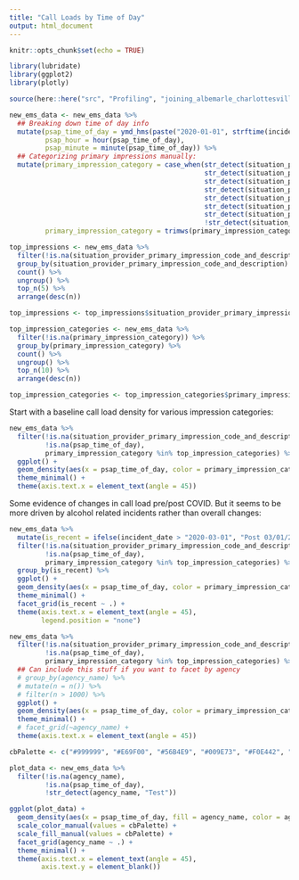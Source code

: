 ```yaml
---
title: "Call Loads by Time of Day"
output: html_document
---
```


```r
knitr::opts_chunk$set(echo = TRUE)

library(lubridate)
library(ggplot2)
library(plotly)

source(here::here("src", "Profiling", "joining_albemarle_charlottesville.R"))
```

```r
new_ems_data <- new_ems_data %>%
  ## Breaking down time of day info
  mutate(psap_time_of_day = ymd_hms(paste("2020-01-01", strftime(incident_psap_call_date_time, format="%H:%M:%S"), sep = " ")),
         psap_hour = hour(psap_time_of_day),
         psap_minute = minute(psap_time_of_day)) %>%
  ## Categorizing primary impressions manually:
  mutate(primary_impression_category = case_when(str_detect(situation_provider_primary_impression_code_and_description, "lcohol") ~ "Abuse of Alcohol",
                                                 str_detect(situation_provider_primary_impression_code_and_description, "Abuse") ~ "Abuse of Substance",
                                                 str_detect(situation_provider_primary_impression_code_and_description, "Allergic") ~ "Allergic Reaction",
                                                 str_detect(situation_provider_primary_impression_code_and_description, "OB") ~ "OB",
                                                 str_detect(situation_provider_primary_impression_code_and_description, "Endocrine") ~ "Endocrine",
                                                 str_detect(situation_provider_primary_impression_code_and_description, "GI") ~ "GI/GU",
                                                 str_detect(situation_provider_primary_impression_code_and_description, " - ") ~ str_extract(situation_provider_primary_impression_code_and_description, "[^-]+"), 
                                                 !str_detect(situation_provider_primary_impression_code_and_description, " - ") ~ str_extract(situation_provider_primary_impression_code_and_description, "[^\\(]+")),
         primary_impression_category = trimws(primary_impression_category))
```

```r
top_impressions <- new_ems_data %>% 
  filter(!is.na(situation_provider_primary_impression_code_and_description)) %>%
  group_by(situation_provider_primary_impression_code_and_description) %>% 
  count() %>% 
  ungroup() %>%
  top_n(5) %>%
  arrange(desc(n))

top_impressions <- top_impressions$situation_provider_primary_impression_code_and_description

top_impression_categories <- new_ems_data %>% 
  filter(!is.na(primary_impression_category)) %>%
  group_by(primary_impression_category) %>% 
  count() %>% 
  ungroup() %>%
  top_n(10) %>%
  arrange(desc(n))

top_impression_categories <- top_impression_categories$primary_impression_category
```

Start with a baseline call load density for various impression categories:

``` r
new_ems_data %>%
  filter(!is.na(situation_provider_primary_impression_code_and_description), 
         !is.na(psap_time_of_day), 
         primary_impression_category %in% top_impression_categories) %>%
  ggplot() +
  geom_density(aes(x = psap_time_of_day, color = primary_impression_category), alpha = 0.3) +
  theme_minimal() +
  theme(axis.text.x = element_text(angle = 45))
```

Some evidence of changes in call load pre/post COVID. But it seems to be more driven by alcohol related incidents rather than overall changes:

```r
new_ems_data %>% 
  mutate(is_recent = ifelse(incident_date > "2020-03-01", "Post 03/01/2020", "Pre 03/01/2020")) %>%
  filter(!is.na(situation_provider_primary_impression_code_and_description), 
         !is.na(psap_time_of_day), 
         primary_impression_category %in% top_impression_categories) %>%
  group_by(is_recent) %>%
  ggplot() +
  geom_density(aes(x = psap_time_of_day, color = primary_impression_category), alpha = 0.3) +
  theme_minimal() +
  facet_grid(is_recent ~ .) +
  theme(axis.text.x = element_text(angle = 45),
        legend.position = "none")
```

```r

new_ems_data %>%
  filter(!is.na(situation_provider_primary_impression_code_and_description), 
         !is.na(psap_time_of_day), 
         primary_impression_category %in% top_impression_categories) %>%
  ## Can include this stuff if you want to facet by agency
  # group_by(agency_name) %>%
  # mutate(n = n()) %>%
  # filter(n > 1000) %>%
  ggplot() +
  geom_density(aes(x = psap_time_of_day, color = primary_impression_category), alpha = 0.3) +
  theme_minimal() +
  # facet_grid(~agency_name) +
  theme(axis.text.x = element_text(angle = 45))

```

```r

cbPalette <- c("#999999", "#E69F00", "#56B4E9", "#009E73", "#F0E442", "#0072B2", "#D55E00", "#CC79A7", "#000000")

plot_data <- new_ems_data %>%
  filter(!is.na(agency_name), 
         !is.na(psap_time_of_day),
         !str_detect(agency_name, "Test")) 

ggplot(plot_data) +
  geom_density(aes(x = psap_time_of_day, fill = agency_name, color = agency_name), alpha = 0.2, position = "identity") +
  scale_color_manual(values = cbPalette) +
  scale_fill_manual(values = cbPalette) +
  facet_grid(agency_name ~ .) +
  theme_minimal() +
  theme(axis.text.x = element_text(angle = 45),
        axis.text.y = element_blank())



```

